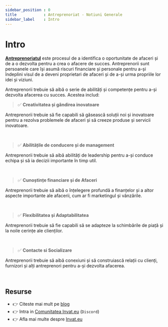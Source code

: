 ```yaml
---
sidebar_position : 0
title            : Antreprenoriat - Notiuni Generale
sidebar_label    : Intro
---
```


# Intro

**[Antreprenoriatul](/antreprenoriat/)** este procesul de a identifica o oportunitate de afaceri și de a o dezvolta pentru a crea o afacere de succes. 
Antreprenorii sunt persoanele care își asumă riscuri financiare și personale pentru a-și îndeplini visul de a deveni proprietari de afaceri și de a-și urma propriile lor idei și viziuni.

Antreprenorii trebuie să aibă o serie de abilități și competențe pentru a-și dezvolta afacerea cu succes. Acestea includ:

> ✅ **Creativitatea și gândirea inovatoare**

Antreprenorii trebuie să fie capabili să găsească soluții noi și inovatoare pentru a rezolva problemele de afaceri și să creeze produse și servicii inovatoare.

<br />

> ✅ **Abilitățile de conducere și de management** 

Antreprenorii trebuie să aibă abilități de leadership pentru a-și conduce echipa și să ia decizii importante în timp util.

<br />

> ✅ **Cunoștințe financiare și de Afaceri**

Antreprenorii trebuie să aibă o înțelegere profundă a finanțelor și a altor aspecte importante ale afacerii, cum ar fi marketingul și vânzările.

<br />

> ✅ **Flexibilitatea și Adaptabilitatea** 

Antreprenorii trebuie să fie capabili să se adapteze la schimbările de piață și la noile cerințe ale clienților.

<br />

> ✅ **Contacte si Socializare**

Antreprenorii trebuie să aibă conexiuni și să construiască relații cu clienți, furnizori și alți antreprenori pentru a-și dezvolta afacerea.

<br />

## Resurse

- 👉 Citeste mai mult pe [blog](https://www.blog.invat.eu/)
- 👉 Intra in [Comunitatea Invat.eu](https://discord.gg/3qmQKAHKS2) (`Discord`)  
- 👉 Afla mai multe despre [Invat.eu](/) 
